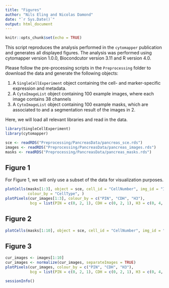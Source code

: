 ```yaml
---
title: "Figures"
author: "Nils Eling and Nicolas Damond"
date: "`r Sys.Date()`"
output: html_document
---
```


```r
knitr::opts_chunk$set(echo = TRUE)
```

This script reproduces the analysis performed in the `cytomapper` publication and generates all displayed figures.
The analysis was performed using cytomapper version 1.0.0, Biocondcutor version 3.11 and R version 4.0.

Please follow the pre-processing scripts in the `Preprocessing` folder to download the data and generate the following objects:

1. A `SingleCellExperiment` object containing the cell- and marker-specific expression and metadata.
2. A `CytoImageList` object containing 100 example images, where each image contains 38 channels
3. A `CytoImageList` object containing 100 example masks, which are associated to and a segmentation result of the images in 2.

Here, we will load all relevant libraries and read in the data.

```r
library(SingleCellExperiment)
library(cytomapper)

sce <- readRDS("Preprocessing/PancreasData/pancreas_sce.rds")
images <- readRDS("Preprocessing/PancreasData/pancreas_images.rds")
masks <- readRDS("Preprocessing/PancreasData/pancreas_masks.rds")
```

## Figure 1

For Figure 1, we will only use a subset of the data for visualization purposes.

```r
plotCells(masks[1:3], object = sce, cell_id = "CellNumber", img_id = "ImageName", 
          colour_by = "CellType", )
plotPixels(cur_images[1:3], colour_by = c("PIN", "CDH", "H3"), 
           bcg = list(PIN = c(0, 2, 1), CDH = c(0, 2, 1), H3 = c(0, 4, 1)))
```

## Figure 2

```r
plotCells(masks[1:10], object = sce, cell_id = "CellNumber", img_id = "ImageName", colour_by = "CellType")
```

## Figure 3

```r
cur_images <- images[1:10]
cur_images <- normalize(cur_images, separateImages = TRUE)
plotPixels(cur_images, colour_by = c("PIN", "CDH", "H3"), 
           bcg = list(PIN = c(0, 2, 1), CDH = c(0, 2, 1), H3 = c(0, 4, 1)))
```

```r
sessionInfo()
```